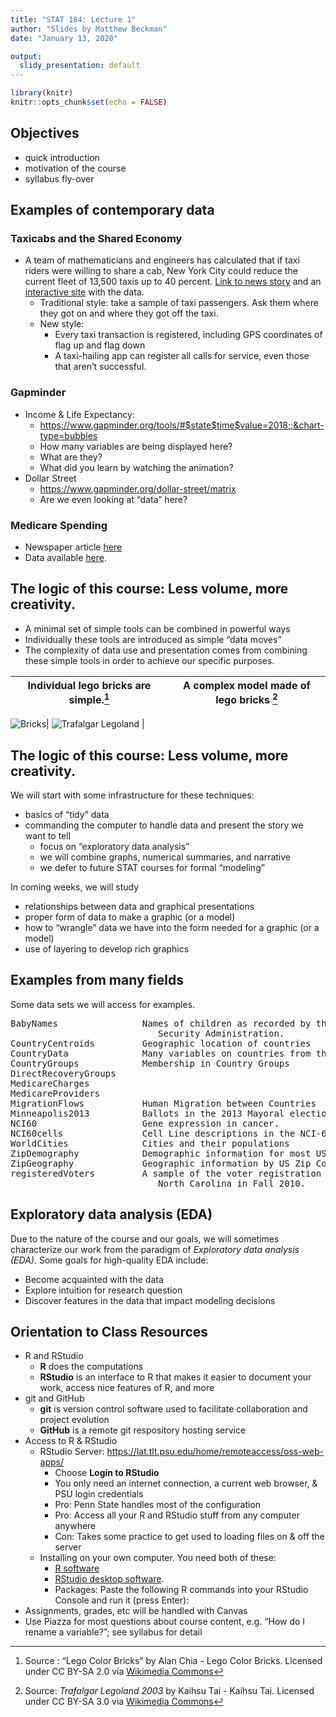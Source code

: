```yaml
---
title: "STAT 184: Lecture 1"
author: "Slides by Matthew Beckman"
date: "January 13, 2020"

output:
  slidy_presentation: default
---
```


```r
library(knitr)
knitr::opts_chunk$set(echo = FALSE)
```

## Objectives 

- quick introduction
- motivation of the course
- syllabus fly-over



## Examples of contemporary data

### Taxicabs and the Shared Economy

- A team of mathematicians and engineers has calculated that if taxi riders were willing to share a cab, New York City could reduce the current fleet of 13,500 taxis up to 40 percent. [Link to news story](http://www.nytimes.com/2014/09/02/science/sharing-taxis-nyc-mathematics.html) and an [interactive site](http://www.hubcab.org/) with the data.
    - Traditional style: take a sample of taxi passengers.  Ask them where they got on and where they got off the taxi.
    - New style: 
        - Every taxi transaction is registered, including GPS coordinates of flag up and flag down
        - A taxi-hailing app can register all calls for service, even those that aren't successful.


### Gapminder

- Income & Life Expectancy:  
    - <https://www.gapminder.org/tools/#$state$time$value=2018;;&chart-type=bubbles>  
    - How many variables are being displayed here?
    - What are they?
    - What did you learn by watching the animation?
- Dollar Street 
    - <https://www.gapminder.org/dollar-street/matrix>
    - Are we even looking at "data" here?


### Medicare Spending

- Newspaper article [here](http://www.nytimes.com/2013/05/08/business/hospital-billing-varies-wildly-us-data-shows.html)
- Data available [here](http://www.cms.gov/Research-Statistics-Data-and-Systems/Statistics-Trends-and-Reports/Medicare-Provider-Charge-Data/index.html).


## The logic of this course: Less volume, more creativity.

- A minimal set of simple tools can be combined in powerful ways
- Individually these tools are introduced as simple "data moves" 
- The complexity of data use and presentation comes from combining these simple tools in order to achieve our specific purposes.

Individual lego bricks are simple.^[Source : "Lego Color Bricks" by Alan Chia - Lego Color Bricks. Licensed under CC BY-SA 2.0 via [Wikimedia Commons](https://commons.wikimedia.org/wiki/File:Lego_Color_Bricks.jpg#mediaviewer/File:Lego_Color_Bricks.jpg)]  | A complex model made of lego bricks ^[Source: *Trafalgar Legoland 2003* by Kaihsu Tai - Kaihsu Tai. Licensed under CC BY-SA 3.0 via [Wikimedia Commons](http://commons.wikimedia.org/wiki/File:Trafalgar_Legoland_2003.jpg#mediaviewer/File:Trafalgar_Legoland_2003.jpg)]|
----------------------------- | -----------------------------  |

![Bricks](Images/Lego_Color_Bricks.jpg)| ![Trafalgar Legoland](Images/Trafalgar_Legoland_2003.jpg) |



## The logic of this course: Less volume, more creativity.

We will start with some infrastructure for these techniques:

- basics of "tidy" data
- commanding the computer to handle data and present the story we want to tell
    - focus on "exploratory data analysis"
    - we will combine graphs, numerical summaries, and narrative
    - we defer to future STAT courses for formal "modeling"

In coming weeks, we will study

- relationships between data and graphical presentations
- proper form of data to make a graphic (or a model) 
- how to "wrangle" data we have into the form needed for a graphic (or a model)
- use of layering to develop rich graphics 



## Examples from many fields

Some data sets we will access for examples.

<pre>
BabyNames                Names of children as recorded by the US Social
                            Security Administration.
CountryCentroids         Geographic location of countries
CountryData              Many variables on countries from the 2014 CIA factbook.
CountryGroups            Membership in Country Groups
DirectRecoveryGroups     
MedicareCharges          
MedicareProviders        
MigrationFlows           Human Migration between Countries
Minneapolis2013          Ballots in the 2013 Mayoral election in Minneapolis
NCI60                    Gene expression in cancer.
NCI60cells               Cell Line descriptions in the NCI-60 dataset
WorldCities              Cities and their populations
ZipDemography            Demographic information for most US ZIP Codes (Postal Codes)
ZipGeography             Geographic information by US Zip Codes (Postal Codes)
registeredVoters         A sample of the voter registration list for Wake County, 
                            North Carolina in Fall 2010.
</pre>



## Exploratory data analysis (EDA)

Due to the nature of the course and our goals, we will sometimes characterize our work from the paradigm of *Exploratory data analysis (EDA)*.  Some goals for high-quality EDA include:

- Become acquainted with the data 
- Explore intuition for research question 
- Discover features in the data that impact modeling decisions 



## Orientation to Class Resources

- R and RStudio 
    - **R** does the computations
    - **RStudio** is an interface to R that makes it easier to document your work, access nice features of R, and more

- git and GitHub
    - **git** is version control software used to facilitate collaboration and project evolution
    - **GitHub** is a remote git respository hosting service

- Access to R & RStudio
    - RStudio Server: [https://lat.tlt.psu.edu/home/remoteaccess/oss-web-apps/](https://lat.tlt.psu.edu/home/remoteaccess/oss-web-apps/)
        - Choose **Login to RStudio**
        - You only need an internet connection, a current web browser, & PSU login credentials
        - Pro: Penn State handles most of the configuration
        - Pro: Access all your R and RStudio stuff from any computer anywhere
        - Con: Takes some practice to get used to loading files on & off the server
    - Installing on your own computer.  You need both of these:
        - [R software](http://cran.rstudio.com/)
        - [RStudio desktop software](http://www.rstudio.com/products/rstudio/download/preview/).
        - Packages: Paste the following R commands into your RStudio Console and run it (press Enter):

- Assignments, grades, etc will be handled with Canvas  
- Use Piazza for most questions about course content, e.g. "How do I rename a variable?"; see syllabus for detail




